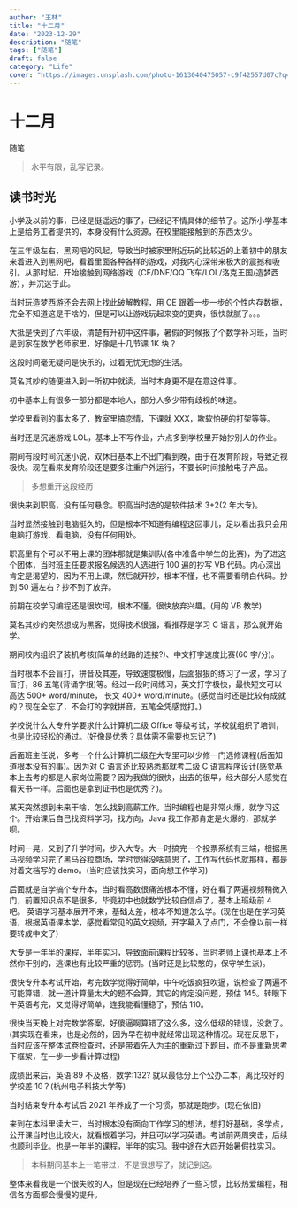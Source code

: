 ```yaml
---
author: "王林"
title: "十二月"
date: "2023-12-29"
description: "随笔"
tags: ["随笔"]
draft: false
category: "Life"
cover: "https://images.unsplash.com/photo-1613040475057-c9f42557d07c?q=80&w=1548&auto=format&fit=crop&ixlib=rb-4.0.3&ixid=M3wxMjA3fDB8MHxwaG90by1wYWdlfHx8fGVufDB8fHx8fA%3D%3D" # image path/url
---
```


# 十二月

随笔

> 水平有限，乱写记录。

## 读书时光

小学及以前的事，已经是挺遥远的事了，已经记不情具体的细节了。这所小学基本上是给务工者提供的，本身没有什么资源，在校里能接触到的东西太少。

在三年级左右，黑网吧的风起，导致当时被家里附近玩的比较近的上着初中的朋友来着进入到黑网吧，看着里面各种各样的游戏，对我内心深带来极大的震撼和吸引。从那时起，开始接触到网络游戏（CF/DNF/QQ 飞车/LOL/洛克王国/造梦西游），并沉迷于此。

当时玩造梦西游还会去网上找此破解教程，用 CE 跟着一步一步的个性内存数据，完全不知道这是干啥的，但是可以让游戏玩起来变的更爽，很快就腻了。。。

大抵是快到了六年级，清楚有升初中这件事，暑假的时候报了个数学补习班，当时是到家在数学老师家里，好像是十几节课 1K 块？

这段时间毫无疑问是快乐的，过着无忧无虑的生活。

莫名其妙的随便进入到一所初中就读，当时本身更不是在意这件事。

初中基本上有很多一部分都是本地人，部分人多少带有歧视的味道。

学校里看到的事太多了，教室里搞恋情，下课就 XXX，欺软怕硬的打架等等。

当时还是沉迷游戏 LOL，基本上不写作业，六点多到学校里开始抄别人的作业。

期间有段时间沉迷小说，双休日基本上不出门看到晚，由于在发育阶段，导致近视极快。现在看来发育阶段还是要多注重户外运行，不要长时间接触电子产品。

> 多想重开这段经历

很快来到职高，没有任何悬念。职高当时选的是软件技术 3+2(2 年大专)。

当时显然接触到电脑挺久的，但是根本不知道有编程这回事儿，足以看出我只会用电脑打游戏、看电脑，没有任何用处。

职高里有个可以不用上课的团体那就是集训队(各中准备中学生的比赛)，为了进这个团体，当时班主任要求报名候选的人选进行 100 遍的抄写 VB 代码。内心深出肯定是渴望的，因为不用上课，然后就开抄，根本不懂，也不需要看明白代码。抄到 50 遍左右？抄不到了放弃。

前期在校学习编程还是很坎坷，根本不懂，很快放弃兴趣。(用的 VB 教学)

莫名其妙的突然想成为黑客，觉得技术很强，看推荐是学习 C 语言，那么就开始学。

期间校内组织了装机考核(简单的线路的连接?)、中文打字速度比赛(60 字/分)。

当时根本不会盲打，拼音及其差，导致速度极慢，后面狠狠的练习了一波，学习了盲打，86 五笔(背诵字根)等。经过一段时间练习，英文打字极快，最快短文可以高达 500+ word/minute， 长文 400+ word/minute。(感觉当时还是比较有成就的？现在全忘了，不会打的字就拼音，五笔全凭感觉打。)

学校说什么大专升学要求什么计算机二级 Office 等级考试，学校就组织了培训，也是比较轻松的通过。(好像是优秀？具体需不需要也忘记了)

后面班主任说，多考一个什么计算机二级在大专里可以少修一门选修课程(后面知道根本没有的事)。因为对 C 语言还比较熟悉那就考二级 C 语言程序设计(感觉基本上去考的都是人家岗位需要？因为我做的很快，出去的很早，经大部分人感觉在看天书一样。后面也是拿到证书也是优秀？)。

某天突然想到未来干啥，怎么找到高薪工作。当时编程也是非常火爆，就学习这个。开始课后自己找资料学习，找方向，Java 找工作那肯定是火爆的，那就学呗。

时间一晃，又到了升学时间，步入大专。大一时搞完一个投票系统有三端，根据黑马视频学习完了黑马谷粒商场，学时觉得没啥意思了，工作写代码也就那样，都是对着文档写的 demo。(当时应该找实习，面向想工作学习)

后面就是自学搞个专升本，当时看高数很痛苦根本不懂，好在看了两遍视频稍微入门，前置知识点不是很多，毕竟初中也就数学比较自信点了，基本上班级前 4 吧。
英语学习基本展开不来，基础太差，根本不知道怎么学。(现在也是在学习英语，根据英语课本学，感觉看常见的英文视频，开字幕入了点门，不会像以前一样要转成中文了)

大专是一年半的课程，半年实习，导致面前课程比较多，当时老师上课也基本上不然你干别的，逃课也有比较严重的惩罚。(当时还是比较憨的，保守学生派)。

很快专升本考试开始，考完数学觉得好简单，中午吃饭疯狂吹逼，说检查了两遍不可能算错，就一道计算量太大的题不会算，其它的肯定没问题，预估 145。转眼下午英语考完，又觉得好简单，连我能看懂稳了，预估 110。

很快当天晚上对完数学答案，好傻逼啊算错了这么多，这么低级的错误，没救了。(其实现在看来，也是必然的，因为早在初中就经常出现这种情况。现在反思下，当时应该在整体试卷检查时，还是带着先入为主的重新过下题目，而不是重新思考下框架，在一步一步看计算过程)

成绩出来后，英语:89 不及格，数学:132? 就以最低分上个公办二本，离比较好的学校差 10？(杭州电子科技大学等)

当时结束专升本考试后 2021 年养成了一个习惯，那就是跑步。(现在依旧)

来到在本科里读大三，当时根本没有面向工作学习的想法，想打好基础，多学点，公开课当时也比较火，就看根着学习，并且可以学习英语。考试前两周突击，后续也顺利毕业。也是一年半的课程，半年的实习。我中途在大四开始暑假找实习。

> 本科期间基本上一笔带过，不是很想写了，就记到这。

整体来看我是一个很失败的人，但是现在已经培养了一些习惯，比较热爱编程，相信各方面都会慢慢的提升。
